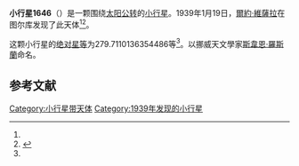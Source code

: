 {{Infobox planet
| bgcolour = #FFFFC0
| name = 1646 Rosseland
| symbol = 
| image = 
| caption = 
| discovery = yes
| discovery_ref = 
| discoverer = [[爾約·維薩拉|爾約·維薩拉]]
| discovery_site = [[图尔库|图尔库]] 
| discovered = 1939年1月19日
| designations = yes
| mp_name = 
| named_after = 
| alt_names = 1939 BG/ 1937 QH / 1948 QR / 1955 NB / 1977 FK / 1980 ME
| mp_category = [[主带小行星|主带小行星]]
| orbit_ref = <ref name="a">[http://ssd.jpl.nasa.gov/sbdb.cgi?sstr=1646 1646 Rosseland] {{Wayback|url=http://ssd.jpl.nasa.gov/sbdb.cgi?sstr=1646 |date=20201120165429 }}，小行星數據庫瀏覽器（JPL Small-Body Database Browser）－[[美国国家航空航天局|美国国家航空航天局]]喷气推进实验室</ref>
| epoch = 2456400.5 (2013年4月18日更新)
| aphelion = {{convert|2.641306571022264|AU|km|3|abbr=on|lk=out}}
| perihelion = {{convert|2.080189756133739|AU|km|3|abbr=on}}
| semimajor = {{convert|2.360748163578001|AU|km|3|abbr=on}}
| eccentricity = 0.118843006
| period = 1324.868937 [[日|日]]<br />3.63[[儒略年|儒略年]]
| avg_speed = 
| inclination = 8.381319325847997
| asc_node = 120.0101421552557
| mean_anomaly = 
| arg_peri = 279.7110136354486
| satellites = 
| physical_characteristics = yes
| dimensions = 
| mass = 
| density = 
| surface_grav = 
| escape_velocity = 
| sidereal_day = 
| axial_tilt = 
| pole_ecliptic_lat = 
| pole_ecliptic_lon = 
| albedo = 
| temperatures= 
| temp_name1 = 
| mean_temp_1 = 
| max_temp_1 = 
| temp_name2 = 
| max_temp_2 = 
| spectral_type = 
| abs_magnitude = 279.7110136354486
}}

'''小行星1646'''（{{lang-en|1646 Rosseland}}）是一颗围绕[[太阳|太阳]][[公转|公转]]的[[小行星|小行星]]。1939年1月19日，[[爾約·維薩拉|爾約·維薩拉]]在图尔库发现了此天体<ref name="a" /><ref>{{cite news|title=小行星列表|url=http://cfa-www.harvard.edu/iau/lists/NumberedMPs.txt|accessdate=2013-07-08|newspaper=哈佛大学|archive-date=2008-05-17|archive-url=https://web.archive.org/web/20080517010638/http://cfa-www.harvard.edu/iau/lists/NumberedMPs.txt|dead-url=no}}</ref>。

这颗小行星的[[绝对星等|绝对星等]]为279.7110136354486等<ref name="a" />。以挪威天文學家[[斯韋恩·羅斯蘭|斯韋恩·羅斯蘭]]命名。

==参考文献==
{{reflist}}
{{Minor Planet Number|[[小行星1645|小行星1645]]|[[小行星1647|小行星1647]]}}

{{小天体}}

[[Category:小行星带天体|Category:小行星带天体]]
[[Category:1939年发现的小行星|Category:1939年发现的小行星]]

{{asteroid-stub}}
